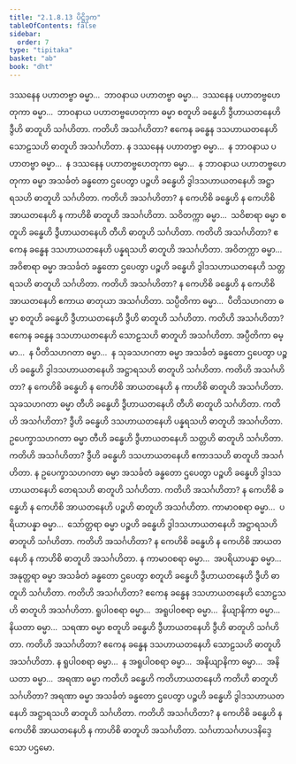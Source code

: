 ```yaml
---
title: "2.1.8.13 ပိဋ္ဌိဒုက"
tableOfContents: false
sidebar:
  order: 7
type: "tipitaka"
basket: "ab"
book: "dht"
---
```



<DynamicBreadcrumb />

<Division number="158" book="dht" e="ch" v="31" p="25">

<Paragraph number="204" book="dht">
ဒဿနေန ပဟာတဗ္ဗာ ဓမ္မာ…  ဘာဝနာယ ပဟာတဗ္ဗာ ဓမ္မာ…  ဒဿနေန ပဟာတဗ္ဗဟေတုကာ ဓမ္မာ…  ဘာဝနာယ ပဟာတဗ္ဗဟေတုကာ ဓမ္မာ စတူဟိ ခန္ဓေဟိ ဒွီဟာယတနေဟိ ဒွီဟိ ဓာတူဟိ သင်္ဂဟိတာ. ကတိဟိ အသင်္ဂဟိတာ? ဧကေန ခန္ဓေန ဒသဟာယတနေဟိ သောဠသဟိ ဓာတူဟိ အသင်္ဂဟိတာ.
</Paragraph>

</Division>
<Division number="159" book="dht" e="ch" v="31" p="25">

<Paragraph number="205" book="dht">
န ဒဿနေန ပဟာတဗ္ဗာ ဓမ္မာ…  န ဘာဝနာယ ပဟာတဗ္ဗာ ဓမ္မာ…  န ဒဿနေန ပဟာတဗ္ဗဟေတုကာ ဓမ္မာ…  န ဘာဝနာယ ပဟာတဗ္ဗဟေတုကာ ဓမ္မာ အသင်္ခတံ ခန္ဓတော ဌပေတွာ ပဉ္စဟိ ခန္ဓေဟိ ဒွါဒသဟာယတနေဟိ အဋ္ဌာရသဟိ ဓာတူဟိ သင်္ဂဟိတာ. ကတိဟိ အသင်္ဂဟိတာ? န ကေဟိစိ ခန္ဓေဟိ န ကေဟိစိ အာယတနေဟိ န ကာဟိစိ ဓာတူဟိ အသင်္ဂဟိတာ.
</Paragraph>

</Division>
<Division number="160" book="dht" e="ch" v="31" p="26">

<Paragraph number="206" book="dht">
သဝိတက္ကာ ဓမ္မာ…  သဝိစာရာ ဓမ္မာ စတူဟိ ခန္ဓေဟိ ဒွီဟာယတနေဟိ တီဟိ ဓာတူဟိ သင်္ဂဟိတာ. ကတိဟိ အသင်္ဂဟိတာ? ဧကေန ခန္ဓေန ဒသဟာယတနေဟိ ပန္နရသဟိ ဓာတူဟိ အသင်္ဂဟိတာ.
</Paragraph>

</Division>
<Division number="161" book="dht" e="ch" v="31" p="26">

<Paragraph number="207" book="dht">
အဝိတက္ကာ ဓမ္မာ…  အဝိစာရာ ဓမ္မာ အသင်္ခတံ ခန္ဓတော ဌပေတွာ ပဉ္စဟိ ခန္ဓေဟိ ဒွါဒသဟာယတနေဟိ သတ္တရသဟိ ဓာတူဟိ သင်္ဂဟိတာ. ကတိဟိ အသင်္ဂဟိတာ? န ကေဟိစိ ခန္ဓေဟိ န ကေဟိစိ အာယတနေဟိ ဧကာယ ဓာတုယာ အသင်္ဂဟိတာ.
</Paragraph>

</Division>
<Division number="162" book="dht" e="ch" v="31" p="26">

<Paragraph number="208" book="dht">
သပ္ပီတိကာ ဓမ္မာ…  ပီတိသဟဂတာ ဓမ္မာ စတူဟိ ခန္ဓေဟိ ဒွီဟာယတနေဟိ ဒွီဟိ ဓာတူဟိ သင်္ဂဟိတာ. ကတိဟိ အသင်္ဂဟိတာ? ဧကေန ခန္ဓေန ဒသဟာယတနေဟိ သောဠသဟိ ဓာတူဟိ အသင်္ဂဟိတာ.
</Paragraph>

</Division>
<Division number="163" book="dht" e="ch" v="31" p="26">

<Paragraph number="209" book="dht">
အပ္ပီတိကာ ဓမ္မာ…  န ပီတိသဟဂတာ ဓမ္မာ…  န သုခသဟဂတာ ဓမ္မာ အသင်္ခတံ ခန္ဓတော ဌပေတွာ ပဉ္စဟိ ခန္ဓေဟိ ဒွါဒသဟာယတနေဟိ အဋ္ဌာရသဟိ ဓာတူဟိ သင်္ဂဟိတာ. ကတိဟိ အသင်္ဂဟိတာ? န ကေဟိစိ ခန္ဓေဟိ န ကေဟိစိ အာယတနေဟိ န ကာဟိစိ ဓာတူဟိ အသင်္ဂဟိတာ.
</Paragraph>

</Division>
<Division number="164" book="dht" e="ch" v="31" p="26">

<Paragraph number="210" book="dht">
သုခသဟဂတာ ဓမ္မာ တီဟိ ခန္ဓေဟိ ဒွီဟာယတနေဟိ တီဟိ ဓာတူဟိ သင်္ဂဟိတာ. ကတိဟိ အသင်္ဂဟိတာ? ဒွီဟိ ခန္ဓေဟိ ဒသဟာယတနေဟိ ပန္နရသဟိ ဓာတူဟိ အသင်္ဂဟိတာ.
</Paragraph>

</Division>
<Division number="165" book="dht" e="ch" v="31" p="26">

<Paragraph number="211" book="dht">
ဥပေက္ခာသဟဂတာ ဓမ္မာ တီဟိ ခန္ဓေဟိ ဒွီဟာယတနေဟိ သတ္တဟိ ဓာတူဟိ သင်္ဂဟိတာ. ကတိဟိ အသင်္ဂဟိတာ? ဒွီဟိ ခန္ဓေဟိ ဒသဟာယတနေဟိ ဧကာဒသဟိ ဓာတူဟိ အသင်္ဂဟိတာ.
</Paragraph>

</Division>
<Division number="166" book="dht" e="ch" v="31" p="26">

<Paragraph number="212" book="dht">
န ဥပေက္ခာသဟဂတာ ဓမ္မာ အသင်္ခတံ ခန္ဓတော ဌပေတွာ ပဉ္စဟိ ခန္ဓေဟိ ဒွါဒသဟာယတနေဟိ တေရသဟိ ဓာတူဟိ သင်္ဂဟိတာ. ကတိဟိ အသင်္ဂဟိတာ? န ကေဟိစိ ခန္ဓေဟိ န ကေဟိစိ အာယတနေဟိ ပဉ္စဟိ ဓာတူဟိ အသင်္ဂဟိတာ.
</Paragraph>

</Division>
<Division number="167" book="dht" e="ch" v="31" p="27">

<Paragraph number="213" book="dht">
ကာမာဝစရာ ဓမ္မာ…  ပရိယာပန္နာ ဓမ္မာ…  သော်တ္တရာ ဓမ္မာ ပဉ္စဟိ ခန္ဓေဟိ ဒွါဒသဟာယတနေဟိ အဋ္ဌာရသဟိ ဓာတူဟိ သင်္ဂဟိတာ. ကတိဟိ အသင်္ဂဟိတာ? န ကေဟိစိ ခန္ဓေဟိ န ကေဟိစိ အာယတနေဟိ န ကာဟိစိ ဓာတူဟိ အသင်္ဂဟိတာ.
</Paragraph>

</Division>
<Division number="168" book="dht" e="ch" v="31" p="27">

<Paragraph number="214" book="dht">
န ကာမာဝစရာ ဓမ္မာ…  အပရိယာပန္နာ ဓမ္မာ…  အနုတ္တရာ ဓမ္မာ အသင်္ခတံ ခန္ဓတော ဌပေတွာ စတူဟိ ခန္ဓေဟိ ဒွီဟာယတနေဟိ ဒွီဟိ ဓာတူဟိ သင်္ဂဟိတာ. ကတိဟိ အသင်္ဂဟိတာ? ဧကေန ခန္ဓေန ဒသဟာယတနေဟိ သောဠသဟိ ဓာတူဟိ အသင်္ဂဟိတာ.
</Paragraph>

</Division>
<Division number="169" book="dht" e="ch" v="31" p="27">

<Paragraph number="215" book="dht">
ရူပါဝစရာ ဓမ္မာ…  အရူပါဝစရာ ဓမ္မာ…  နိယျာနိကာ ဓမ္မာ…  နိယတာ ဓမ္မာ…  သရဏာ ဓမ္မာ စတူဟိ ခန္ဓေဟိ ဒွီဟာယတနေဟိ ဒွီဟိ ဓာတူဟိ သင်္ဂဟိတာ. ကတိဟိ အသင်္ဂဟိတာ? ဧကေန ခန္ဓေန ဒသဟာယတနေဟိ သောဠသဟိ ဓာတူဟိ အသင်္ဂဟိတာ.
</Paragraph>

</Division>
<Division number="170" book="dht" e="ch" v="31" p="27">

<Paragraph number="216" book="dht">
န ရူပါဝစရာ ဓမ္မာ…  န အရူပါဝစရာ ဓမ္မာ…  အနိယျာနိကာ ဓမ္မာ…  အနိယတာ ဓမ္မာ…  အရဏာ ဓမ္မာ ကတိဟိ ခန္ဓေဟိ ကတိဟာယတနေဟိ ကတိဟိ ဓာတူဟိ သင်္ဂဟိတာ? အရဏာ ဓမ္မာ အသင်္ခတံ ခန္ဓတော ဌပေတွာ ပဉ္စဟိ ခန္ဓေဟိ ဒွါဒသဟာယတနေဟိ အဋ္ဌာရသဟိ ဓာတူဟိ သင်္ဂဟိတာ. ကတိဟိ အသင်္ဂဟိတာ? န ကေဟိစိ ခန္ဓေဟိ န ကေဟိစိ အာယတနေဟိ န ကာဟိစိ ဓာတူဟိ အသင်္ဂဟိတာ.

</Paragraph>
</Division>

<Paragraph number="217" type="center" book="dht">
သင်္ဂဟာသင်္ဂဟပဒနိဒ္ဒေသော ပဌမော.
</Paragraph>